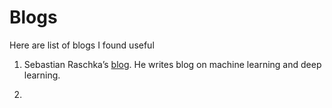 # Blogs

Here are list of blogs I found useful

1. Sebastian Raschka's [blog](https://sebastianraschka.com/blog/index.html). He writes blog on machine learning and deep learning.

2. 